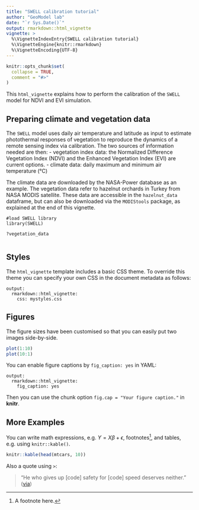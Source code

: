 ```yaml
---
title: "SWELL calibration tutorial"
author: "GeoModel lab"
date: "`r Sys.Date()`"
output: rmarkdown::html_vignette
vignette: >
  %\VignetteIndexEntry{SWELL calibration tutorial}
  %\VignetteEngine{knitr::rmarkdown}
  %\VignetteEncoding{UTF-8}
---
```


```r

knitr::opts_chunk$set(
  collapse = TRUE,
  comment = "#>"
)
```

This `html_vignette` explains how to perform the calibration of the `SWELL` model for NDVI and EVI simulation. 

## Preparing climate and vegetation data 

The `SWELL` model uses daily air temperature and latitude as input to estimate photothermal responses of vegetation to reproduce the dynamics of a remote sensing index via calibration. The two sources of information needed are then:
- vegetation index data: the Normalized Difference Vegetation Index (NDVI) and the Enhanced Vegetation Index (EVI) are current options.
- climate data: daily maximum and minimum air temperature (°C) 

The climate data are downloaded by the NASA-Power database as an example. 
The vegetation data refer to hazelnut orchards in Turkey from NASA MODIS satellite.  These data are accessible in the `hazelnut_data` dataframe, but can also be downloaded via the `MODIStools` package, as explained at the end of this vignette.


```r_install

#load SWELL library
library(SWELL)

?vegetation_data


```



## Styles

The `html_vignette` template includes a basic CSS theme. To override this theme you can specify your own CSS in the document metadata as follows:

    output: 
      rmarkdown::html_vignette:
        css: mystyles.css

## Figures

The figure sizes have been customised so that you can easily put two images side-by-side. 

```r
plot(1:10)
plot(10:1)
```

You can enable figure captions by `fig_caption: yes` in YAML:

    output:
      rmarkdown::html_vignette:
        fig_caption: yes

Then you can use the chunk option `fig.cap = "Your figure caption."` in **knitr**.

## More Examples

You can write math expressions, e.g. $Y = X\beta + \epsilon$, footnotes^[A footnote here.], and tables, e.g. using `knitr::kable()`.

```r
knitr::kable(head(mtcars, 10))
```

Also a quote using `>`:

> "He who gives up [code] safety for [code] speed deserves neither."
([via](https://twitter.com/hadleywickham/status/504368538874703872))
